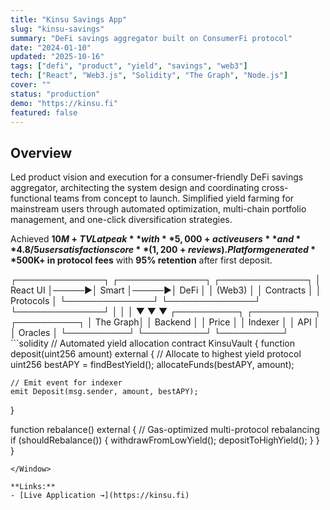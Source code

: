 ```yaml
---
title: "Kinsu Savings App"
slug: "kinsu-savings"
summary: "DeFi savings aggregator built on ConsumerFi protocol"
date: "2024-01-10"
updated: "2025-10-16"
tags: ["defi", "product", "yield", "savings", "web3"]
tech: ["React", "Web3.js", "Solidity", "The Graph", "Node.js"]
cover: ""
status: "production"
demo: "https://kinsu.fi"
featured: false
---
```


## Overview

Led product vision and execution for a consumer-friendly DeFi savings aggregator, architecting the system design and coordinating cross-functional teams from concept to launch. Simplified yield farming for mainstream users through automated optimization, multi-chain portfolio management, and one-click diversification strategies.

Achieved **$10M+ TVL at peak** with **5,000+ active users** and **4.8/5 user satisfaction score** (1,200+ reviews). Platform generated **$500K+ in protocol fees** with **95% retention** after first deposit.

<Terminal cmd="system architecture">
┌──────────────┐      ┌──────────────┐      ┌──────────────┐
│   React UI   │─────▶│  Smart       │─────▶│  DeFi        │
│   (Web3)     │      │  Contracts   │      │  Protocols   │
└──────────────┘      └──────────────┘      └──────────────┘
       │                     │                      │
       ▼                     ▼                      ▼
  ┌──────────┐          ┌──────────┐          ┌──────────┐
  │ The Graph│          │  Backend │          │ Price    │
  │ Indexer  │          │  API     │          │ Oracles  │
  └──────────┘          └──────────┘          └──────────┘
</Terminal>

<Window title="Smart Contract Strategy">
```solidity
// Automated yield allocation
contract KinsuVault {
  function deposit(uint256 amount) external {
    // Allocate to highest yield protocol
    uint256 bestAPY = findBestYield();
    allocateFunds(bestAPY, amount);

    // Emit event for indexer
    emit Deposit(msg.sender, amount, bestAPY);
  }

  function rebalance() external {
    // Gas-optimized multi-protocol rebalancing
    if (shouldRebalance()) {
      withdrawFromLowYield();
      depositToHighYield();
    }
  }
}
```
</Window>

**Links:**
- [Live Application →](https://kinsu.fi)
